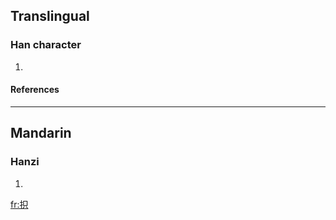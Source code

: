 ==Translingual==
===Han character===
{{Han char|rn=64|rad=手|as=05|sn=8|four=|canj=手口金 (QRC)}}
# {{defn|Han|sort=手05}}
====References====
{{Han ref|kx=0422.140|dkj=11904|dj=0770.120|hdz=31852.040|uh=62A7|ud=25255}}
----
==Mandarin==
===Hanzi===
{{cmn-hanzi|pin=[[zhǐ]] (zhi3)|wg=chih<sup>3</sup>}}
# {{defn|Mandarin}}

[[fr:抧]]